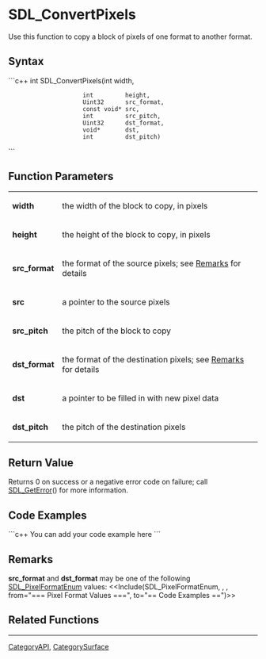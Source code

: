 <!-- pragma section-numbers off -->
<!-- pragma disable-camelcase -->

= SDL_ConvertPixels =
Use this function to copy a block of pixels of one format to another format.


== Syntax ==
```c++
int SDL_ConvertPixels(int         width,
                      int         height,
                      Uint32      src_format,
                      const void* src,
                      int         src_pitch,
                      Uint32      dst_format,
                      void*       dst,
                      int         dst_pitch)
```

== Function Parameters ==
{|
|'''width'''
|the width of the block to copy, in pixels
|-
|'''height'''
|the height of the block to copy, in pixels
|-
|'''src_format'''
|the format of the source pixels; see [[#Remarks|Remarks]] for details
|-
|'''src'''
|a pointer to the source pixels
|-
|'''src_pitch'''
|the pitch of the block to copy
|-
|'''dst_format'''
|the format of the destination pixels; see [[#Remarks|Remarks]] for details
|-
|'''dst'''
|a pointer to be filled in with new pixel data
|-
|'''dst_pitch'''
|the pitch of the destination pixels
|}

== Return Value ==
Returns 0 on success or a negative error code on failure; call [[SDL_GetError]]() for more information.

== Code Examples ==
```c++
You can add your code example here
```

== Remarks ==
'''src_format''' and '''dst_format''' may be one of the following [[SDL_PixelFormatEnum]] values:
<<Include(SDL_PixelFormatEnum, , , from="=== Pixel Format Values ===", to="== Code Examples ==")>>

== Related Functions ==

----
[[CategoryAPI]], [[CategorySurface]]
